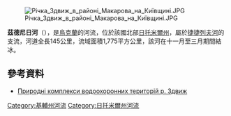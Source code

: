{{No footnotes|time=2015-09-22T02:05:52+00:00}}
[[Image:Річка_Здвиж_в_районі_Макарова_на_Київщині.JPG|right]]

'''茲德尼日河'''（{{lang-uk|Здвиж}}），是[[烏克蘭|烏克蘭]]的河流，位於該國北部[[日托米爾州|日托米爾州]]，屬於[[捷捷列夫河|捷捷列夫河]]的支流，河道全長145公里，流域面積1,775平方公里，該河在十一月至三月期間結冰。

==參考資料==
* [http://uarivers.net/ukr_rvrs/zdvizh.pdf Природні комплекси водоохоронних територій р. Здвиж]{{dead link|date=2018年1月 |bot=InternetArchiveBot |fix-attempted=yes }}

{{DEFAULTSORT:Здвиж}}
[[Category:基輔州河流|Category:基輔州河流]]
[[Category:日托米爾州河流|Category:日托米爾州河流]]


{{Ukraine-river-stub}}